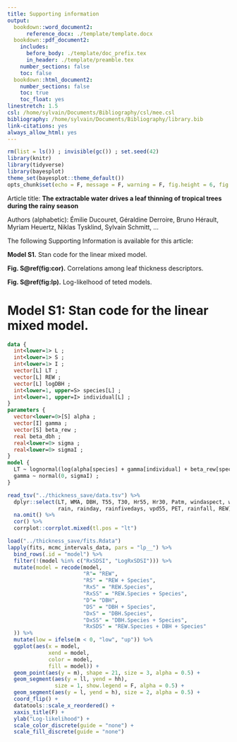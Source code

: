 ```yaml
---
title: Supporting information
output:
  bookdown::word_document2: 
      reference_docx: ./template/template.docx
  bookdown::pdf_document2:
    includes:
      before_body: ./template/doc_prefix.tex
      in_header: ./template/preamble.tex
    number_sections: false
    toc: false
  bookdown::html_document2:
    number_sections: false
    toc: true
    toc_float: yes
linestretch: 1.5
csl: /home/sylvain/Documents/Bibliography/csl/mee.csl
bibliography: /home/sylvain/Documents/Bibliography/library.bib
link-citations: yes
always_allow_html: yes
---
```


```r
rm(list = ls()) ; invisible(gc()) ; set.seed(42)
library(knitr)
library(tidyverse)
library(bayesplot)
theme_set(bayesplot::theme_default())
opts_chunk$set(echo = F, message = F, warning = F, fig.height = 6, fig.width = 8, cache = F, cache.lazy = F)
```

Article title: **The extractable water drives a leaf thinning of tropical trees during the rainy season**

Authors (alphabetic): Émilie Ducouret, Géraldine Derroire, Bruno Hérault, Myriam Heuertz, Niklas Tysklind, Sylvain Schmitt, ...


The following Supporting Information is available for this article:

**Model S1.** Stan code for the linear mixed model.

**Fig. S\@ref(fig:cor).** Correlations among leaf thickness descriptors. 

**Fig. S\@ref(fig:lp).** Log-likelhood of teted models.

\newpage

# Model S1: Stan code for the linear mixed model.

```stan
data {
  int<lower=1> L ;
  int<lower=1> S ;
  int<lower=1> I ;
  vector[L] LT ;
  vector[L] REW ;
  vector[L] logDBH ;
  int<lower=1, upper=S> species[L] ;
  int<lower=1, upper=I> individual[L] ;
}
parameters {
  vector<lower=0>[S] alpha ;
  vector[I] gamma ;
  vector[S] beta_rew ;
  real beta_dbh ;
  real<lower=0> sigma ;
  real<lower=0> sigmaI ;
}
model {
  LT ~ lognormal(log(alpha[species] + gamma[individual] + beta_rew[species] .* REW + beta_dbh * logDBH), sigma) ;
  gamma ~ normal(0, sigmaI) ;
}
```

\newpage

```r
read_tsv("../thickness_save/data.tsv") %>% 
  dplyr::select(LT, WMA, DBH, T55, T30, Hr55, Hr30, Patm, windaspect, windspeed, 
                rain, rainday, rainfivedays, vpd55, PET, rainfall, REW) %>% 
  na.omit() %>%
  cor() %>% 
  corrplot::corrplot.mixed(tl.pos = "lt")
```

\newpage

```r
load("../thickness_save/fits.Rdata")
lapply(fits, mcmc_intervals_data, pars = "lp__") %>% 
  bind_rows(.id = "model") %>% 
  filter(!(model %in% c("RxSDSI", "LogRxSDSI"))) %>% 
  mutate(model = recode(model,
                        "R"= "REW",
                        "RS" = "REW + Species",
                        "RxS" = "REW.Species",
                        "RxSS" = "REW.Species + Species",
                        "D"= "DBH",
                        "DS" = "DBH + Species",
                        "DxS" = "DBH.Species",
                        "DxSS" = "DBH.Species + Species",
                        "RxSDS" = "REW.Species + DBH + Species"
  )) %>% 
  mutate(low = ifelse(m < 0, "low", "up")) %>% 
  ggplot(aes(x = model, 
             xend = model,
             color = model, 
             fill = model)) +
  geom_point(aes(y = m), shape = 21, size = 3, alpha = 0.5) +
  geom_segment(aes(y = ll, yend = hh),
               size = 1, show.legend = F, alpha = 0.5) +
  geom_segment(aes(y = l, yend = h), size = 2, alpha = 0.5) +
  coord_flip() +
  datatools::scale_x_reordered() +
  xaxis_title(F) +
  ylab("Log-likelihood") +
  scale_color_discrete(guide = "none") +
  scale_fill_discrete(guide = "none")
```
